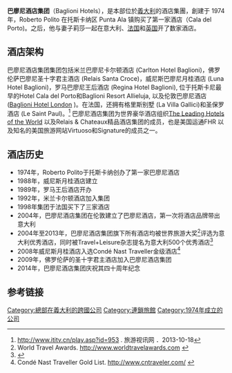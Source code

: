 {{copyedit|time=2014-12-05T03:17:53+00:00}}
{{prose|time=2014-12-05T03:17:53+00:00}}
'''巴廖尼酒店集团'''（Baglioni Hotels），是本部位於[[義大利|義大利]]的酒店集團，創建于 1974 年，Roberto Polito 在托斯卡纳区 Punta Ala 镇购买了第一家酒店（Cala del Porto)。之后，他与妻子莉莎一起在意大利、[[法国|法国]]和[[英国|英国]]开了数家酒店。

== 酒店架构 ==
巴廖尼酒店集团集团包括米兰巴廖尼卡尔顿酒店 (Carlton Hotel Baglioni)，佛罗伦萨巴廖尼圣十字君主酒店 (Relais Santa Croce)，威尼斯巴廖尼月桂酒店 (Luna Hotel Baglioni)，罗马巴廖尼王后酒店 (Regina Hotel Baglioni), 位于托斯卡尼最早的Hotel Cala del Porto和Baglioni Resort Allieluja, 以及伦敦巴廖尼酒店 ([https://en.wikipedia.org/wiki/Baglioni_Hotel Baglioni Hotel London] {{Wayback|url=https://en.wikipedia.org/wiki/Baglioni_Hotel |date=20150321230116 }})。在法国，还拥有格里斯别墅 (La Villa Gallici)和圣保罗酒店 (Le Saint Paul)。<ref>http://www.ititv.cn/play.asp?id=953 {{Wayback|url=http://www.ititv.cn/play.asp?id=953 |date=20160304104015 }} . 旅游视讯网 ．2013-10-18</ref>
巴廖尼酒店集团为世界豪华酒店组织[https://en.wikipedia.org/wiki/The_Leading_Hotels_of_the_World The Leading Hotels of the World] {{Wayback|url=https://en.wikipedia.org/wiki/The_Leading_Hotels_of_the_World |date=20141216103926 }}以及Relais & Chateaux精品酒店集团的成员，也是美国运通FHR 以及知名的美国旅游网站Virtuoso和Signature的成员之一。

== 酒店历史 ==
*    1974年，Roberto Polito于托斯卡纳创办了第一家巴廖尼酒店
*    1988年，威尼斯月桂酒店建立
*    1989年，罗马王后酒店开办
*    1992年，米兰卡尔顿酒店加入集团
*    1998年集团于法国买下了三家酒店
*    2004年，巴廖尼酒店集团在伦敦建立了巴廖尼酒店，第一次将酒店品牌带出意大利
*    2004年至2013年，巴廖尼酒店集团旗下所有酒店均被世界旅游大奖<ref>World Travel Awards. http://www.worldtravelawards.com {{Wayback|url=http://www.worldtravelawards.com/ |date=20201007201826 }}</ref>评选为意大利优秀酒店，同时被Travel+Leisure杂志提名为意大利500个优秀酒店<ref>{{Cite web |url=http://www.travelandleisure.com/ |title=存档副本 |accessdate=2020-10-08 |archive-date=2011-07-13 |archive-url=https://web.archive.org/web/20110713205915/http://www.travelandleisure.com/ |dead-url=no }}</ref>
*    2008年威尼斯月桂酒店入选Condé Nast Traveller金级酒店<ref>Condé Nast Traveller Gold List. http://www.cntraveler.com/ {{Wayback|url=http://www.cntraveler.com/ |date=20141203003246 }}</ref>
*    2009年，佛罗伦萨的圣十字君主酒店加入巴廖尼酒店集团
*    2014年，巴廖尼酒店集团庆祝其四十周年纪念

== 参考链接 ==

[[Category:總部在義大利的跨國公司|Category:總部在義大利的跨國公司]]
[[Category:連鎖旅館|Category:連鎖旅館]]
[[Category:1974年成立的公司|Category:1974年成立的公司]]